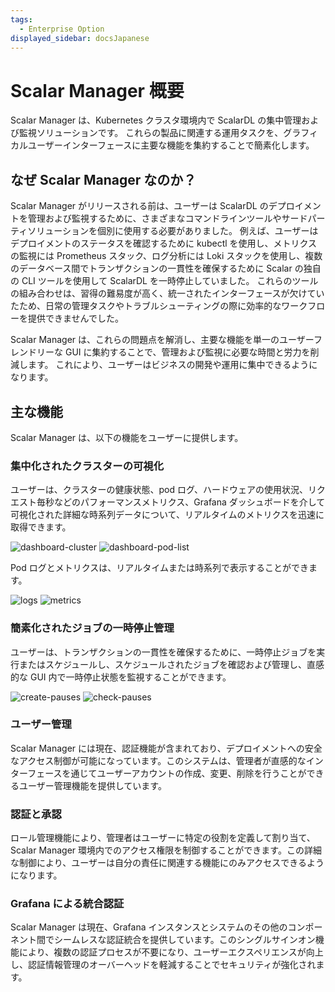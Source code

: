 ```yaml
---
tags:
  - Enterprise Option
displayed_sidebar: docsJapanese
---
```


# Scalar Manager 概要


<TranslationBanner />

Scalar Manager は、Kubernetes クラスタ環境内で ScalarDL の集中管理および監視ソリューションです。
これらの製品に関連する運用タスクを、グラフィカルユーザーインターフェースに主要な機能を集約することで簡素化します。

## なぜ Scalar Manager なのか？

Scalar Manager がリリースされる前は、ユーザーは ScalarDL のデプロイメントを管理および監視するために、さまざまなコマンドラインツールやサードパーティソリューションを個別に使用する必要がありました。
例えば、ユーザーはデプロイメントのステータスを確認するために kubectl を使用し、メトリクスの監視には Prometheus スタック、ログ分析には Loki スタックを使用し、複数のデータベース間でトランザクションの一貫性を確保するために Scalar の独自の CLI ツールを使用して ScalarDL を一時停止していました。
これらのツールの組み合わせは、習得の難易度が高く、統一されたインターフェースが欠けていたため、日常の管理タスクやトラブルシューティングの際に効率的なワークフローを提供できませんでした。

Scalar Manager は、これらの問題点を解消し、主要な機能を単一のユーザーフレンドリーな GUI に集約することで、管理および監視に必要な時間と労力を削減します。
これにより、ユーザーはビジネスの開発や運用に集中できるようになります。

## 主な機能

Scalar Manager は、以下の機能をユーザーに提供します。

### 集中化されたクラスターの可視化

ユーザーは、クラスターの健康状態、pod ログ、ハードウェアの使用状況、リクエスト毎秒などのパフォーマンスメトリクス、Grafana ダッシュボードを介して可視化された詳細な時系列データについて、リアルタイムのメトリクスを迅速に取得できます。

![dashboard-cluster](images/dashboard-cluster.png)
![dashboard-pod-list](images/dashboard-pod-list.png)

Pod ログとメトリクスは、リアルタイムまたは時系列で表示することができます。

![logs](images/logs.png)
![metrics](images/metrics2.png)

### 簡素化されたジョブの一時停止管理

ユーザーは、トランザクションの一貫性を確保するために、一時停止ジョブを実行またはスケジュールし、スケジュールされたジョブを確認および管理し、直感的な GUI 内で一時停止状態を監視することができます。

![create-pauses](images/backup-and-restore-create-pauses.png)
![check-pauses](images/backup-and-restore-check-pauses.png)

### ユーザー管理

Scalar Manager には現在、認証機能が含まれており、デプロイメントへの安全なアクセス制御が可能になっています。このシステムは、管理者が直感的なインターフェースを通じてユーザーアカウントの作成、変更、削除を行うことができるユーザー管理機能を提供しています。

### 認証と承認

ロール管理機能により、管理者はユーザーに特定の役割を定義して割り当て、Scalar Manager 環境内でのアクセス権限を制御することができます。この詳細な制御により、ユーザーは自分の責任に関連する機能にのみアクセスできるようになります。

### Grafana による統合認証

Scalar Manager は現在、Grafana インスタンスとシステムのその他のコンポーネント間でシームレスな認証統合を提供しています。このシングルサインオン機能により、複数の認証プロセスが不要になり、ユーザーエクスペリエンスが向上し、認証情報管理のオーバーヘッドを軽減することでセキュリティが強化されます。
